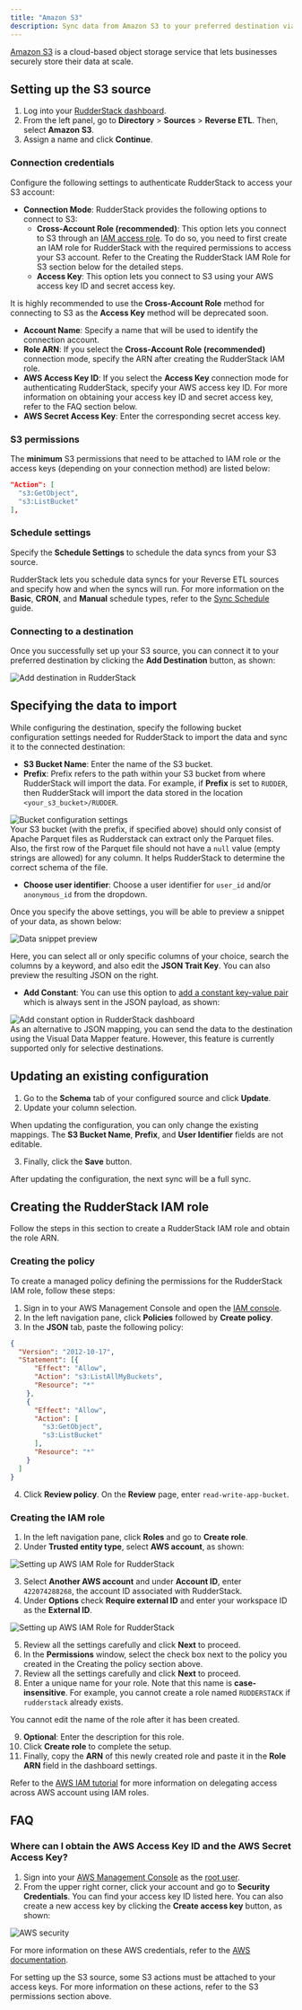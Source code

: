 ```yaml
---
title: "Amazon S3"
description: Sync data from Amazon S3 to your preferred destination via RudderStack.
---
```


[Amazon S3](https://aws.amazon.com/s3/) is a cloud-based object storage service that lets businesses securely store their data at scale.

## Setting up the S3 source

1. Log into your [RudderStack dashboard](https://app.rudderstack.com).
2. From the left panel, go to **Directory** > **Sources** > **Reverse ETL**. Then, select **Amazon S3**.
3. Assign a name and click **Continue**.

### Connection credentials

Configure the following settings to authenticate RudderStack to access your S3 account: 

- **Connection Mode**: RudderStack provides the following options to connect to S3:
  - **Cross-Account Role (recommended)**: This option lets you connect to S3 through an <a href="https://docs.aws.amazon.com/IAM/latest/UserGuide/tutorial_cross-account-with-roles.html">IAM access role</a>. To do so, you need to first create an IAM role for RudderStack with the required permissions to access your S3 account. Refer to the <Link to="#creating-the-rudderstack-iam-role">Creating the RudderStack IAM Role for S3</Link> section below for the detailed steps.
  - **Access Key**: This option lets you connect to S3 using your AWS access key ID and secret access key.

<div class="warningBlock">
It is highly recommended to use the <strong>Cross-Account Role</strong> method for connecting to S3 as the <strong>Access Key</strong> method will be deprecated soon.
</div>

- **Account Name**: Specify a name that will be used to identify the connection account.
- **Role ARN**: If you select the **Cross-Account Role (recommended)** connection mode, specify the ARN after <Link to="#creating-the-rudderstack-iam-role">creating the RudderStack IAM role</Link>.
- **AWS Access Key ID**: If you select the **Access Key** connection mode for authenticating RudderStack, specify your AWS access key ID. For more information on obtaining your access key ID and secret access key, refer to the <Link to="#faq">FAQ</Link> section below.
- **AWS Secret Access Key**: Enter the corresponding secret access key.

### S3 permissions

The **minimum** S3 permissions that need to be attached to IAM role or the access keys (depending on your connection method) are listed below:

```json
"Action": [
  "s3:GetObject",
  "s3:ListBucket"
],
```

### Schedule settings

Specify the **Schedule Settings** to schedule the data syncs from your S3 source.

<div class="infoBlock">
RudderStack lets you schedule data syncs for your Reverse ETL sources and specify how and when the syncs will run. For more information on the <strong>Basic</strong>, <strong>CRON</strong>, and <strong>Manual</strong> schedule types, refer to the <a href="https://www.rudderstack.com/docs/sources/reverse-etl/common-settings/sync-schedule-settings/">Sync Schedule</a> guide.
</div>

### Connecting to a destination

Once you successfully set up your S3 source, you can connect it to your preferred destination by clicking the **Add Destination** button, as shown:

<img src="../../assets/warehouse-actions-sources/destination.png" alt="Add destination in RudderStack" />

## Specifying the data to import

While configuring the destination, specify the following bucket configuration settings needed for RudderStack to import the data and sync it to the connected destination:

- **S3 Bucket Name**:  Enter the name of the S3 bucket.
- **Prefix**:  Prefix refers to the path within your S3 bucket from where RudderStack will import the data. For example, if **Prefix** is set to `RUDDER`, then RudderStack will import the data stored in the location `<your_s3_bucket>/RUDDER`.

<img src="../../assets/warehouse-actions-sources/s3-bucket-settings.png" alt="Bucket configuration settings" />

<div class="warningBlock">
Your S3 bucket (with the prefix, if specified above) should only consist of Apache Parquet files as Rudderstack can extract only the Parquet files. Also, the first row of the Parquet file should not have a <code class="inline-code">null</code> value (empty strings are allowed) for any column. It helps RudderStack to determine the correct schema of the file.
</div>

- **Choose user identifier**: Choose a user identifier for `user_id` and/or `anonymous_id` from the dropdown.

Once you specify the above settings, you will be able to preview a snippet of your data, as shown below:

<img src="../../assets/warehouse-actions-sources/models-data-snippet.png" alt="Data snippet preview" />

Here, you can select all or only specific columns of your choice, search the columns by a keyword, and also edit the **JSON Trait Key**. You can also preview the resulting JSON on the right.

- **Add Constant**: You can use this option to <a href="https://rudderstack.com/docs/sources/reverse-etl/common-settings/importing-data-using-tables#add-constant">add a constant key-value pair</a> which is always sent in the JSON payload, as shown:

<img src="../../assets/warehouse-actions-sources/add-constant.png" alt="Add constant option in RudderStack dashboard" />

<div class="infoBlock">
As an alternative to JSON mapping, you can send the data to the destination using the <Link to="/sources/reverse-etl/features/visual-data-mapper/">Visual Data Mapper</Link> feature. However, this feature is currently supported only for selective destinations.
</div>

## Updating an existing configuration

1. Go to the **Schema** tab of your configured source and click **Update**.
2. Update your column selection.

<div class="warningBlock">
When updating the configuration, you can only change the existing mappings. The <strong>S3 Bucket Name</strong>, <strong>Prefix</strong>, and <strong>User Identifier</strong> fields are not editable.
</div>

3. Finally, click the **Save** button.

<div class="infoBlock">
After updating the configuration, the next sync will be a full sync.
</div>

## Creating the RudderStack IAM role

Follow the steps in this section to create a RudderStack IAM role and obtain the role ARN.

### Creating the policy

To create a managed policy defining the permissions for the RudderStack IAM role, follow these steps:

1. Sign in to your AWS Management Console and open the <a href="https://console.aws.amazon.com/iam/">IAM console</a>.
2. In the left navigation pane, click **Policies** followed by **Create policy**.
3. In the **JSON** tab, paste the following policy:

```json
{
  "Version": "2012-10-17",
  "Statement": [{
      "Effect": "Allow",
      "Action": "s3:ListAllMyBuckets",
      "Resource": "*"
    },
    {
      "Effect": "Allow",
      "Action": [
        "s3:GetObject",
        "s3:ListBucket"
      ],
      "Resource": "*"
    }
  ]
}
```

4. Click **Review policy**. On the **Review** page, enter `read-write-app-bucket`.

### Creating the IAM role

1. In the left navigation pane, click **Roles** and go to **Create role**.
2. Under **Trusted entity type**, select **AWS account**, as shown:

<img src="../../assets/destinations/aws-role-1.png" alt="Setting up AWS IAM Role for RudderStack" />

3. Select **Another AWS account** and under **Account ID**, enter `422074288268`, the account ID associated with RudderStack.
4. Under **Options** check **Require external ID** and enter your <Link to="/resources/glossary/#workspace-id">workspace ID</Link> as the **External ID**.

<img src="../../assets/destinations/aws-role-2.png" alt="Setting up AWS IAM Role for RudderStack" />

5. Review all the settings carefully and click **Next** to proceed.
6. In the **Permissions** window, select the check box next to the policy you created in the <Link to="#creating-the-policy">Creating the policy</Link> section above.
7. Review all the settings carefully and click **Next** to proceed.
8. Enter a unique name for your role. Note that this name is **case-insensitive**. For example, you cannot create a role named `RUDDERSTACK` if `rudderstack` already exists.

<div class="warningBlock">
You cannot edit the name of the role after it has been created.
</div>

9. **Optional**: Enter the description for this role.
10. Click **Create role** to complete the setup.
11. Finally, copy the **ARN** of this newly created role and paste it in the **Role ARN** field in the dashboard settings.

<div class="infoBlock">
Refer to the <a href="https://docs.aws.amazon.com/IAM/latest/UserGuide/tutorial_cross-account-with-roles.html">AWS IAM tutorial</a> for more information on delegating access across AWS account using IAM roles.
</div>

## FAQ

### Where can I obtain the AWS Access Key ID and the AWS Secret Access Key?

1. Sign into your <a href="http://console.aws.amazon.com/">AWS Management Console</a> as the <a href="https://docs.aws.amazon.com/IAM/latest/UserGuide/console.html#root-user-sign-in-page">root user</a>. 
2. From the upper right corner, click your account and go to <strong>Security Credentials</strong>. You can find your access key ID listed here. You can also create a new access key by clicking the **Create access key** button, as shown:

<img src="../../assets/warehouse-actions-sources/aws-security-credentials-new.png" alt="AWS security " />

For more information on these AWS credentials, refer to the <a href="https://docs.aws.amazon.com/general/latest/gr/aws-sec-cred-types.html">AWS documentation</a>.

<div class="warningBlock">
For setting up the S3 source, some S3 actions must be attached to your access keys. For more information on these actions, refer to the <Link to="#s3-permissions">S3 permissions</Link> section above.
</div>

<br />

